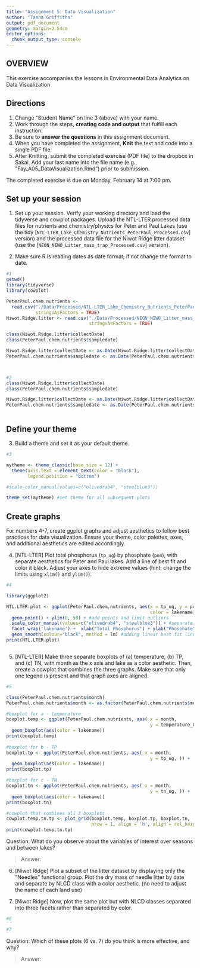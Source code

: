 ```yaml
---
title: "Assignment 5: Data Visualization"
author: "Tasha Griffiths"
output: pdf_document
geometry: margin=2.54cm
editor_options: 
  chunk_output_type: console
---
```


## OVERVIEW

This exercise accompanies the lessons in Environmental Data Analytics on Data Visualization 

## Directions
1. Change "Student Name" on line 3 (above) with your name.
2. Work through the steps, **creating code and output** that fulfill each instruction.
3. Be sure to **answer the questions** in this assignment document.
4. When you have completed the assignment, **Knit** the text and code into a single PDF file.
5. After Knitting, submit the completed exercise (PDF file) to the dropbox in Sakai. Add your last name into the file name (e.g., "Fay_A05_DataVisualization.Rmd") prior to submission.

The completed exercise is due on Monday, February 14 at 7:00 pm.



## Set up your session 
1. Set up your session. Verify your working directory and load the tidyverse 
and cowplot packages. Upload the NTL-LTER processed data files for nutrients 
and chemistry/physics for Peter and Paul Lakes (use the tidy 
[`NTL-LTER_Lake_Chemistry_Nutrients_PeterPaul_Processed.csv`] version) and 
the processed data file for the Niwot Ridge litter dataset (use the [`NEON_NIWO_Litter_mass_trap_Processed.csv`] version). 

2. Make sure R is reading dates as date format; if not change the format to date.

```r
#1 
getwd()
library(tidyverse)
library(cowplot)

PeterPaul.chem.nutrients <- 
  read.csv("./Data/Processed/NTL-LTER_Lake_Chemistry_Nutrients_PeterPaul_Processed.csv",
           stringsAsFactors = TRUE)
Niwot.Ridge.litter <- read.csv("./Data/Processed/NEON_NIWO_Litter_mass_trap_Processed.csv", 
                               stringsAsFactors = TRUE)

class(Niwot.Ridge.litter$collectDate)
class(PeterPaul.chem.nutrients$sampledate)

Niwot.Ridge.litter$collectDate <- as.Date(Niwot.Ridge.litter$collectDate, format = "%Y-%m-%d")
PeterPaul.chem.nutrients$sampledate <- as.Date(PeterPaul.chem.nutrients$sampledate, format = "%Y-%m-%d")



#2 
class(Niwot.Ridge.litter$collectDate)
class(PeterPaul.chem.nutrients$sampledate)

Niwot.Ridge.litter$collectDate <- as.Date(Niwot.Ridge.litter$collectDate, format = "%Y-%m-%d")
PeterPaul.chem.nutrients$sampledate <- as.Date(PeterPaul.chem.nutrients$sampledate, format = "%Y-%m-%d")



```
## Define your theme
3. Build a theme and set it as your default theme.

```r
#3

mytheme <- theme_classic(base_size = 12) + 
  theme(axis.text = element_text(color = "black"), 
        legend.position = "bottom")

#scale_color_manual(values=c("olivedrab4", "steelblue3"))

theme_set(mytheme) #set theme for all subsequent plots

```

## Create graphs
For numbers 4-7, create ggplot graphs and adjust aesthetics to follow best practices for data visualization. Ensure your theme, color palettes, axes, and additional aesthetics are edited accordingly.

4. [NTL-LTER] Plot total phosphorus (`tp_ug`) by phosphate (`po4`), with separate aesthetics for Peter and Paul lakes. Add a line of best fit and color it black. Adjust your axes to hide extreme values (hint: change the limits using `xlim()` and `ylim()`).

```r
#4

library(ggplot2)

NTL.LTER.plot <- ggplot(PeterPaul.chem.nutrients, aes(x = tp_ug, y = po4, 
                                                      color = lakename)) + 
  geom_point() + ylim(0, 50) + #add points and limit outliers
  scale_color_manual(values=c("olivedrab4", "steelblue3")) + #separate colors for each lake
  facet_wrap('lakename') +  xlab("Total Phosphorus") + ylab("Phosphate") + #change axis labels to be more clear 
  geom_smooth(colour="black", method = lm) #adding linear best fit line
print(NTL.LTER.plot)



```


5. [NTL-LTER] Make three separate boxplots of (a) temperature, (b) TP, and (c) TN, with month as the x axis and lake as a color aesthetic. Then, create a cowplot that combines the three graphs. Make sure that only one legend is present and that graph axes are aligned.

```r
#5

class(PeterPaul.chem.nutrients$month)
PeterPaul.chem.nutrients$month <- as.factor(PeterPaul.chem.nutrients$month)

#boxplot for a - temperature
boxplot.temp <- ggplot(PeterPaul.chem.nutrients, aes( x = month, 
                                                      y = temperature_C, )) + 
  geom_boxplot(aes(color = lakename))
print(boxplot.temp)
  
#boxplot for b - TP
boxplot.tp <- ggplot(PeterPaul.chem.nutrients, aes( x = month, 
                                                      y = tp_ug, )) + 
  geom_boxplot(aes(color = lakename))
print(boxplot.tp)

#boxplot for c - TN
boxplot.tn <- ggplot(PeterPaul.chem.nutrients, aes( x = month, 
                                                      y = tn_ug, )) + 
  geom_boxplot(aes(color = lakename))
print(boxplot.tn)

#cowplot that combines all 3 boxplots
cowplot.temp.tn.tp <- plot_grid(boxplot.temp, boxplot.tp, boxplot.tn, 
                                nrow = 1, align = 'h', align = rel_heights = c(1.25, 1))
print(cowplot.temp.tn.tp)


```

Question: What do you observe about the variables of interest over seasons and between lakes? 

> Answer: 

6. [Niwot Ridge] Plot a subset of the litter dataset by displaying only the "Needles" functional group. Plot the dry mass of needle litter by date and separate by NLCD class with a color aesthetic. (no need to adjust the name of each land use)

7. [Niwot Ridge] Now, plot the same plot but with NLCD classes separated into three facets rather than separated by color. 

```r
#6

#7


```
Question: Which of these plots (6 vs. 7) do you think is more effective, and why? 

> Answer:

